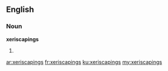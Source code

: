 ==English==

===Noun===
'''xeriscapings'''

# {{plural of|xeriscaping}}

[[ar:xeriscapings]]
[[fr:xeriscapings]]
[[ku:xeriscapings]]
[[my:xeriscapings]]